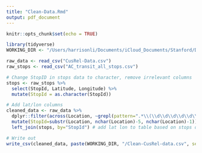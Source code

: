 ```yaml
---
title: "Clean-Data.Rmd"
output: pdf_document
---
```


```r
knitr::opts_chunk$set(echo = TRUE)
```

```r
library(tidyverse)
WORKING_DIR <- "/Users/harrisonli/Documents/iCloud_Documents/Stanford/DAMS/AC_Transit/CusRel-Dashboard"
```


```r
raw_data <- read_csv("CusRel-Data.csv")
raw_stops <- read_csv("AC_transit_all_stops.csv")
```

```r
# Change StopID in stops data to character, remove irrelevant columns
stops <- raw_stops %>%
  select(StopId, Latitude, Longitude) %>%
  mutate(StopId = as.character(StopId))
```


```r
# Add lat/lon columns
cleaned_data <- raw_data %>% 
  dplyr::filter(across(Location, ~grepl(pattern=".*\\(\\d\\d\\d\\d\\d\\)$",.))) %>%
  mutate(StopId=substr(Location, nchar(Location)-5, nchar(Location)-1)) %>%
  left_join(stops, by="StopId") # add lat lon to table based on stops data
```

```r
# Write out
write_csv(cleaned_data, paste(WORKING_DIR, "/Clean-CusRel-data.csv", sep=""))
```

